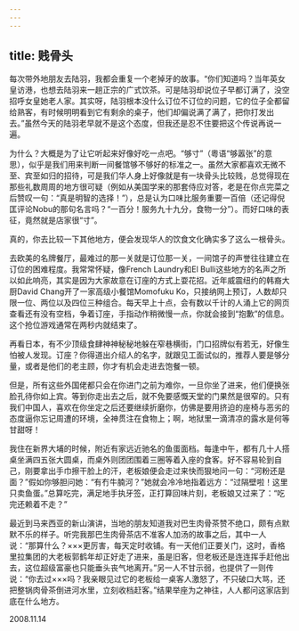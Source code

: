 ```yaml
---
---
---
```

title: 贱骨头
---




每次带外地朋友去陆羽，我都会重复一个老掉牙的故事。“你们知道吗？当年英女皇访港，也想去陆羽来一趟正宗的广式饮茶。可是陆羽却说位子早都订满了，没空招呼女皇她老人家。其实呀，陆羽根本没什么订位不订位的问题，它的位子全都留给熟客，有时候明明看到它有剩余的桌子，他们却偏说满了满了，把你打发出去。”虽然今天的陆羽老早就不是这个态度，但我还是忍不住要把这个传说再说一遍。

为什么？大概是为了让它听起来好像好吃一点吧。“够寸”（粵语“够嚣张”的意思），似乎是我们用来判断一间餐馆够不够好的标准之一。虽然大家都喜欢无微不至、宾至如归的招待，可是我们华人身上好像就是有一块骨头比较贱，总觉得现在那些礼数周周的地方很可疑（例如从美国学来的那套侍应对答，老是在你点完菜之后赞叹一句：“真是明智的选择！”），总是认为口味比服务重要一百倍（还记得倪匡评论Nobu的那句名言吗？“一百分！服务九十九分，食物一分”）。而好口味的表征，竟然就是店家很“寸”。

真的，你去比较一下其他地方，便会发现华人的饮食文化确实多了这么一根骨头。

去欧美的名牌餐厅，最难过的那一关就是订位那一关，一间馆子的声誉往往建立在订位的困难程度。我常常怀疑，像French Laundry和El Bulli这些地方的名声之所以如此响亮，其实是因为大家故意在订座的方式上耍花招。近年威震纽约的韩裔大厨David Chang开了一家高级小餐馆Momofuku Ko，只接纳网上预订，人数却只限一位、两位以及四位三种组合。每天早上十点，会有数以千计的人涌上它的网页查看还有没有空档，争着订座，手指动作稍微慢一点，你就会接到“抱歉”的信息。这个抢位游戏通常在两秒内就结束了。

再看日本，有不少顶级食肆神神秘秘地躲在窄巷横街，门口招牌似有若无，好像生怕被人发现。订座？你得道出介绍人的名字，就跟见工面试似的，推荐人要是够分量，或者是他们的老主顾，你才有机会走进去饱餐一顿。

但是，所有这些外国佬都只会在你进门之前为难你，一旦你坐了进来，他们便换张脸孔待你如上宾。等到你走出去之后，就不免要感慨天堂的门果然是很窄的。只有我们中国人，喜欢在你坐定之后还要继续折磨你，仿佛是要用挤迫的座椅与恶劣的态度逼你忘记周遭的环境，全神贯注在食物上；啊，地狱里一滴清凉的露水是何等甘甜呀！

我住在新界大埔的时候，附近有家远近驰名的鱼蛋面档。每逢中午，都有几十人搭桌坐满四五张大圆桌，而桌外则团团围着三圈等着入座的食客。好不容易轮到自己，刚要拿出手巾擦干脸上的汗，老板娘便会走过来快而狠地问一句：“河粉还是面？”假如你够胆问她：“有冇牛腩河？”她就会冷冷地指着远方：“过隔壁啦！这里只卖鱼蛋。”总算吃完，满足地手执牙签，正打算回味片刻，老板娘又过来了：“吃完还赖着不走？”



最近到马来西亚的新山演讲，当地的朋友知道我对巴生肉骨茶赞不绝口，颇有点默默不乐的样子。听完我那巴生肉骨茶店不准客人加汤的故事之后，其中一人说：“那算什么？×××更厉害，每天定时收铺。有一天他们正要关门，这时，香格里拉集团的大老板郭鹤年却正好走了进来，虽是旧客，但老板还是连连挥手赶他出去，这位超级富豪也只能垂头丧气地离开。”另一人不甘示弱，也提供了一则传说：“你去过×××吗？我亲眼见过它的老板给一桌客人激怒了，不只破口大骂，还把整锅肉骨茶倒进河水里，立刻收档赶客。”结果举座为之神往，人人都问这家店到底在什么地方。





2008.11.14